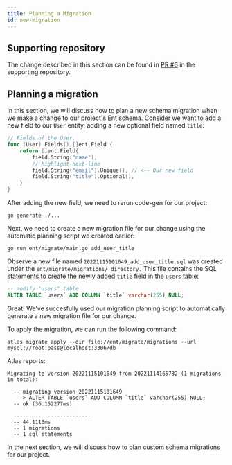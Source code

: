 ```yaml
---
title: Planning a Migration
id: new-migration
---
```

## Supporting repository

The change described in this section can be found in
[PR #6](https://github.com/rotemtam/ent-versioned-migrations-demo/pull/6/files)
in the supporting repository.

## Planning a migration

In this section, we will discuss how to plan a new schema migration when we
make a change to our project's Ent schema. Consider we want to add a new field
to our `User` entity, adding a new optional field named `title`:

```go title=ent/schema/user.go
// Fields of the User.
func (User) Fields() []ent.Field {
	return []ent.Field{
		field.String("name"),
		// highlight-next-line
		field.String("email").Unique(), // <-- Our new field
		field.String("title").Optional(),
	}
}
```

After adding the new field, we need to rerun code-gen for our project:

```shell
go generate ./...
```

Next, we need to create a new migration file for our change using the automatic
planning script we created earlier:

```shell
go run ent/migrate/main.go add_user_title
```

Observe a new file named `20221115101649_add_user_title.sql` was created under
the `ent/migrate/migrations/ directory.` This file contains the SQL statements
to create the newly added `title` field in the `users` table:

```sql title=ent/migrate/migrations/20221115101649_add_user_title.sql
-- modify "users" table
ALTER TABLE `users` ADD COLUMN `title` varchar(255) NULL;
```

Great! We've succesfully used our migration planning script to automatically
generate a new migration file for our change.

To apply the migration, we can run the following command:

```shell
atlas migrate apply --dir file://ent/migrate/migrations --url mysql://root:pass@localhost:3306/db
```
Atlas reports:
```shell
Migrating to version 20221115101649 from 20221114165732 (1 migrations in total):

  -- migrating version 20221115101649
    -> ALTER TABLE `users` ADD COLUMN `title` varchar(255) NULL;
  -- ok (36.152277ms)

  -------------------------
  -- 44.1116ms
  -- 1 migrations
  -- 1 sql statements
```

In the next section, we will discuss how to plan custom schema migrations for our project.